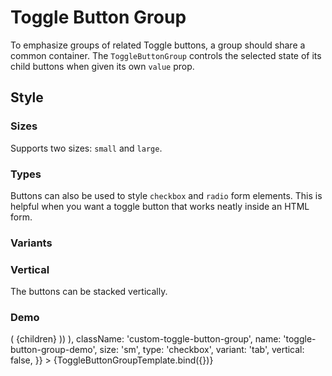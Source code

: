 <!-- ToggleButtonGroup.mdx -->

<Meta
  title="Onex/Components/Toggle/ToggleButtonGroup"
  component={ToggleButtonGroup}
/>


# Toggle Button Group
To emphasize groups of related Toggle buttons, a group should share a common container.
The ```ToggleButtonGroup``` controls the selected state of its child buttons when given its own ```value``` prop.

## Style

### Sizes
Supports two sizes: ```small``` and  ```large```.

<Canvas>
  <Story id='onex-components-toggle-togglebuttongroup--small' />
  <Story id='onex-components-toggle-togglebuttongroup--large' />
</Canvas>

### Types
Buttons can also be used to style ```checkbox``` and ```radio``` form elements.
This is helpful when you want a toggle button that works neatly inside an HTML form.

<Canvas>
  <Story id='onex-components-toggle-togglebuttongroup--checkbox' />
  <Story id='onex-components-toggle-togglebuttongroup--radio' />
</Canvas>

### Variants

<Canvas>
  <Story id='onex-components-toggle-togglebuttongroup--tab' />
  <Story id='onex-components-toggle-togglebuttongroup--button' />
</Canvas>


### Vertical
The buttons can be stacked vertically.

<Canvas>
  <Story id='onex-components-toggle-togglebuttongroup--vertical' />
</Canvas>



### Demo
<Canvas>
  <Story
    name="Demo"
    args={{
      dataTestId: 'test-toggle-button-group-id',
      defaultValue: 1,
      children: (
        toggleButtonItems.map(({ id, name, children, value }) => (
            <ToggleButton
              key={`togglebuttongroup-demo-${id}`}
              id={`toggle-btn-group-demo-${id}`}
              name={name}
              value={value}
            >
              {children}
            </ToggleButton>
          ))
      ),
      className: 'custom-toggle-button-group',
      name: 'toggle-button-group-demo',
      size: 'sm',
      type: 'checkbox',
      variant: 'tab',
      vertical: false,
    }}
  >
    {ToggleButtonGroupTemplate.bind({})}
  </Story>
</Canvas>

<ArgsTable story="Demo" />
